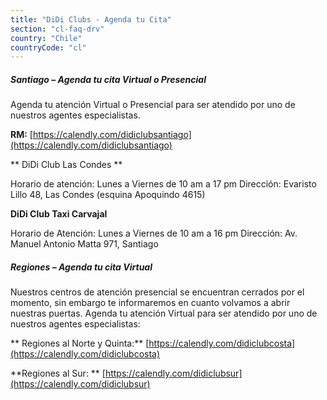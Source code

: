 ```yaml
---
title: "DiDi Clubs - Agenda tu Cita"
section: "cl-faq-drv"
country: "Chile"
countryCode: "cl"
---
```


##### Santiago – Agenda tu cita Virtual o Presencial&nbsp;

Agenda tu atención Virtual o Presencial para ser atendido por uno de nuestros agentes especialistas.

**RM:**
[https://calendly.com/didiclubsantiago](https://calendly.com/didiclubsantiago)

** DiDi Club Las Condes **

Horario de atención: Lunes a Viernes de 10 am a 17 pm
Dirección: Evaristo Lillo 48, Las Condes (esquina Apoquindo 4615)

**DiDi Club Taxi Carvajal**

Horario de Atención: Lunes a Viernes de 10 am a 16 pm
Dirección: Av. Manuel Antonio Matta 971, Santiago

##### Regiones – Agenda tu cita Virtual

Nuestros centros de atención presencial se encuentran cerrados por el momento, sin embargo te informaremos en cuanto volvamos a abrir nuestras puertas.
Agenda tu atención Virtual para ser atendido por uno de nuestros agentes especialistas:

** Regiones al Norte y Quinta:**
[https://calendly.com/didiclubcosta](https://calendly.com/didiclubcosta)

**Regiones al Sur: **
[https://calendly.com/didiclubsur](https://calendly.com/didiclubsur)
